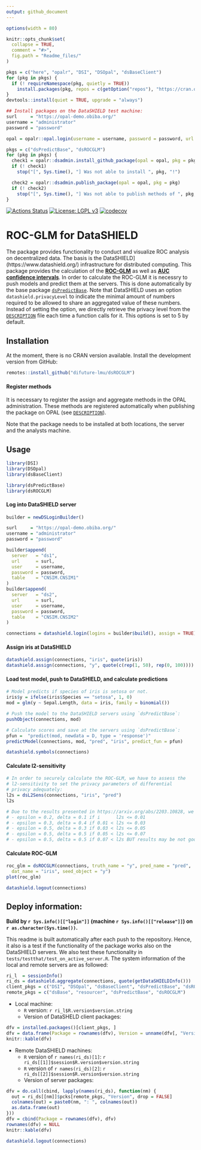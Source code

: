 ```yaml
---
output: github_document
---
```


<!-- README.md is generated from README.Rmd. Please edit that file -->

```r
options(width = 80)

knitr::opts_chunk$set(
  collapse = TRUE,
  comment = "#>",
  fig.path = "Readme_files/"
)

pkgs = c("here", "opalr", "DSI", "DSOpal", "dsBaseClient")
for (pkg in pkgs) {
  if (! requireNamespace(pkg, quietly = TRUE))
    install.packages(pkg, repos = c(getOption("repos"), "https://cran.obiba.org"))
}
devtools::install(quiet = TRUE, upgrade = "always")

## Install packages on the DataSHIELD test machine:
surl     = "https://opal-demo.obiba.org/"
username = "administrator"
password = "password"

opal = opalr::opal.login(username = username, password = password, url = surl)

pkgs = c("dsPredictBase", "dsROCGLM")
for (pkg in pkgs) {
  check1 = opalr::dsadmin.install_github_package(opal = opal, pkg = pkg, username = "difuture-lmu")
  if (! check1)
    stop("[", Sys.time(), "] Was not able to install ", pkg, "!")

  check2 = opalr::dsadmin.publish_package(opal = opal, pkg = pkg)
  if (! check2)
    stop("[", Sys.time(), "] Was not able to publish methods of ", pkg, "!")
}
```

[![Actions Status](https://github.com/difuture-lmu/dsROCGLM/workflows/R-CMD-check/badge.svg)](https://github.com/difuture-lmu/dsROCGLM/actions) [![License: LGPL v3](https://img.shields.io/badge/License-LGPL%20v3-blue.svg)](https://www.gnu.org/licenses/lgpl-3.0) [![codecov](https://codecov.io/gh/difuture-lmu/dsROCGLM/branch/master/graph/badge.svg?token=E8AZRM6XJX)](https://codecov.io/gh/difuture-lmu/dsROCGLM)

# ROC-GLM for DataSHIELD

The package provides functionality to conduct and visualize ROC analysis on decentralized data. The basis is the DataSHIELD](https://www.datashield.org/) infrastructure for distributed computing. This package provides the calculation of the [__ROC-GLM__](https://www.jstor.org/stable/2676973?seq=1) as well as [__AUC confidence intervals__](https://www.jstor.org/stable/2531595?seq=1). In order to calculate the ROC-GLM it is necessry to push models and predict them at the servers. This is done automatically by the base package [`dsPredictBase`](https://github.com/difuture-lmu/dsPredictBase). Note that DataSHIELD uses an option `datashield.privacyLevel` to indicate the minimal amount of numbers required to be allowed to share an aggregated value of these numbers. Instead of setting the option, we directly retrieve the privacy level from the [`DESCRIPTION`](https://github.com/difuture-lmu/dsROCGLM/blob/master/DESCRIPTION) file each time a function calls for it. This options is set to 5 by default.

## Installation

At the moment, there is no CRAN version available. Install the development version from GitHub:

```r
remotes::install_github("difuture-lmu/dsROCGLM")
```

#### Register methods

It is necessary to register the assign and aggregate methods in the OPAL administration. These methods are registered automatically when publishing the package on OPAL (see [`DESCRIPTION`](https://github.com/difuture/dsROCGLM/blob/main/DESCRIPTION)).

Note that the package needs to be installed at both locations, the server and the analysts machine.

## Usage

```r
library(DSI)
library(DSOpal)
library(dsBaseClient)

library(dsPredictBase)
library(dsROCGLM)
```

#### Log into DataSHIELD server

```r
builder = newDSLoginBuilder()

surl     = "https://opal-demo.obiba.org/"
username = "administrator"
password = "password"

builder$append(
  server   = "ds1",
  url      = surl,
  user     = username,
  password = password,
  table    = "CNSIM.CNSIM1"
)
builder$append(
  server   = "ds2",
  url      = surl,
  user     = username,
  password = password,
  table    = "CNSIM.CNSIM2"
)

connections = datashield.login(logins = builder$build(), assign = TRUE)
```

#### Assign iris at DataSHIELD

```r
datashield.assign(connections, "iris", quote(iris))
datashield.assign(connections, "y", quote(c(rep(1, 50), rep(0, 100))))
```

#### Load test model, push to DataSHIELD, and calculate predictions

```r
# Model predicts if species of iris is setosa or not.
iris$y = ifelse(iris$Species == "setosa", 1, 0)
mod = glm(y ~ Sepal.Length, data = iris, family = binomial())

# Push the model to the DataSHIELD servers using `dsPredictBase`:
pushObject(connections, mod)

# Calculate scores and save at the servers using `dsPredictBase`:
pfun =  "predict(mod, newdata = D, type = 'response')"
predictModel(connections, mod, "pred", "iris", predict_fun = pfun)

datashield.symbols(connections)
```

#### Calculate l2-sensitivity

```r
# In order to securely calculate the ROC-GLM, we have to assess the
# l2-sensitivity to set the privacy parameters of differential
# privacy adequately:
l2s = dsL2Sens(connections, "iris", "pred")
l2s

# Due to the results presented in https://arxiv.org/abs/2203.10828, we set the privacy parameters to
# - epsilon = 0.2, delta = 0.1 if i      l2s <= 0.01
# - epsilon = 0.3, delta = 0.4 if 0.01 < l2s <= 0.03
# - epsilon = 0.5, delta = 0.3 if 0.03 < l2s <= 0.05
# - epsilon = 0.5, delta = 0.5 if 0.05 < l2s <= 0.07
# - epsilon = 0.5, delta = 0.5 if 0.07 < l2s BUT results may be not good!
```

#### Calculate ROC-GLM

```r
roc_glm = dsROCGLM(connections, truth_name = "y", pred_name = "pred",
  dat_name = "iris", seed_object = "y")
plot(roc_glm)
```

```r
datashield.logout(connections)
```

## Deploy information:

__Build by `r Sys.info()[["login"]]` (machine `r Sys.info()[["release"]]`) on `r as.character(Sys.time())`.__

This readme is built automatically after each push to the repository. Hence, it also is a test if the functionality of the package works also on the DataSHIELD servers. We also test these functionality in `tests/testthat/test_on_active_server.R`. The system information of the local and remote servers are as followed:


```r
ri_l  = sessionInfo()
ri_ds = datashield.aggregate(connections, quote(getDataSHIELDInfo()))
client_pkgs = c("DSI", "DSOpal", "dsBaseClient", "dsPredictBase", "dsROCGLM")
remote_pkgs = c("dsBase", "resourcer", "dsPredictBase", "dsROCGLM")
```

- Local machine:
    - `R` version: `r ri_l$R.version$version.string`
    - Version of DataSHELD client packages:


```r
dfv = installed.packages()[client_pkgs, ]
dfv = data.frame(Package = rownames(dfv), Version = unname(dfv[, "Version"]))
knitr::kable(dfv)
```

- Remote DataSHIELD machines:
    - `R` version of `r names(ri_ds)[1]`: `r ri_ds[[1]]$session$R.version$version.string`
    - `R` version of `r names(ri_ds)[2]`: `r ri_ds[[2]]$session$R.version$version.string`
    - Version of server packages:


```r
dfv = do.call(cbind, lapply(names(ri_ds), function(nm) {
  out = ri_ds[[nm]]$pcks[remote_pkgs, "Version", drop = FALSE]
  colnames(out) = paste0(nm, ": ", colnames(out))
  as.data.frame(out)
}))
dfv = cbind(Package = rownames(dfv), dfv)
rownames(dfv) = NULL
knitr::kable(dfv)
```

```r
datashield.logout(connections)
```

